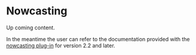 # Nowcasting {.unnumbered #a-now}

Up coming content.

In the meantime the user can refer to the documentation provided with the [nowcasting plug-in ](https://github.com/nbbrd/jdemetra-nowcasting) for version 2.2 and later.
